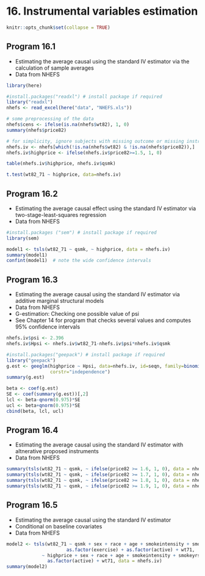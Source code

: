 # 16. Instrumental variables estimation{-}

```r
knitr::opts_chunk$set(collapse = TRUE) 
```

## Program 16.1

- Estimating the average causal using the standard IV estimator via the calculation of sample averages
- Data from NHEFS

```r
library(here)
```

```r
#install.packages("readxl") # install package if required
library("readxl")
nhefs <- read_excel(here("data", "NHEFS.xls"))

# some preprocessing of the data
nhefs$cens <- ifelse(is.na(nhefs$wt82), 1, 0)
summary(nhefs$price82)

# for simplicity, ignore subjects with missing outcome or missing instrument
nhefs.iv <- nhefs[which(!is.na(nhefs$wt82) & !is.na(nhefs$price82)),]
nhefs.iv$highprice <- ifelse(nhefs.iv$price82>=1.5, 1, 0)

table(nhefs.iv$highprice, nhefs.iv$qsmk)

t.test(wt82_71 ~ highprice, data=nhefs.iv)
```

## Program 16.2

- Estimating the average causal effect using the standard IV estimator via two-stage-least-squares regression
- Data from NHEFS
```r
#install.packages ("sem") # install package if required
library(sem) 

model1 <- tsls(wt82_71 ~ qsmk, ~ highprice, data = nhefs.iv)
summary(model1)
confint(model1)  # note the wide confidence intervals
```

## Program 16.3

- Estimating the average causal using the standard IV estimator via additive marginal structural models
- Data from NHEFS
- G-estimation: Checking one possible value of psi
- See Chapter 14 for program that checks several values and computes 95% confidence intervals                 

```r
nhefs.iv$psi <- 2.396
nhefs.iv$Hpsi <- nhefs.iv$wt82_71-nhefs.iv$psi*nhefs.iv$qsmk

#install.packages("geepack") # install package if required
library("geepack")
g.est <- geeglm(highprice ~ Hpsi, data=nhefs.iv, id=seqn, family=binomial(),
                corstr="independence")
summary(g.est)

beta <- coef(g.est)
SE <- coef(summary(g.est))[,2]
lcl <- beta-qnorm(0.975)*SE 
ucl <- beta+qnorm(0.975)*SE
cbind(beta, lcl, ucl)
```

## Program 16.4

- Estimating the average causal using the standard IV estimator with altnerative proposed instruments
- Data from NHEFS
```r
summary(tsls(wt82_71 ~ qsmk, ~ ifelse(price82 >= 1.6, 1, 0), data = nhefs.iv))
summary(tsls(wt82_71 ~ qsmk, ~ ifelse(price82 >= 1.7, 1, 0), data = nhefs.iv))
summary(tsls(wt82_71 ~ qsmk, ~ ifelse(price82 >= 1.8, 1, 0), data = nhefs.iv))
summary(tsls(wt82_71 ~ qsmk, ~ ifelse(price82 >= 1.9, 1, 0), data = nhefs.iv))
```

## Program 16.5

- Estimating the average causal using the standard IV estimator
- Conditional on baseline covariates
- Data from NHEFS
```r
model2 <- tsls(wt82_71 ~ qsmk + sex + race + age + smokeintensity + smokeyrs + 
                      as.factor(exercise) + as.factor(active) + wt71,
             ~ highprice + sex + race + age + smokeintensity + smokeyrs + as.factor(exercise) +
               as.factor(active) + wt71, data = nhefs.iv)
summary(model2)
```
